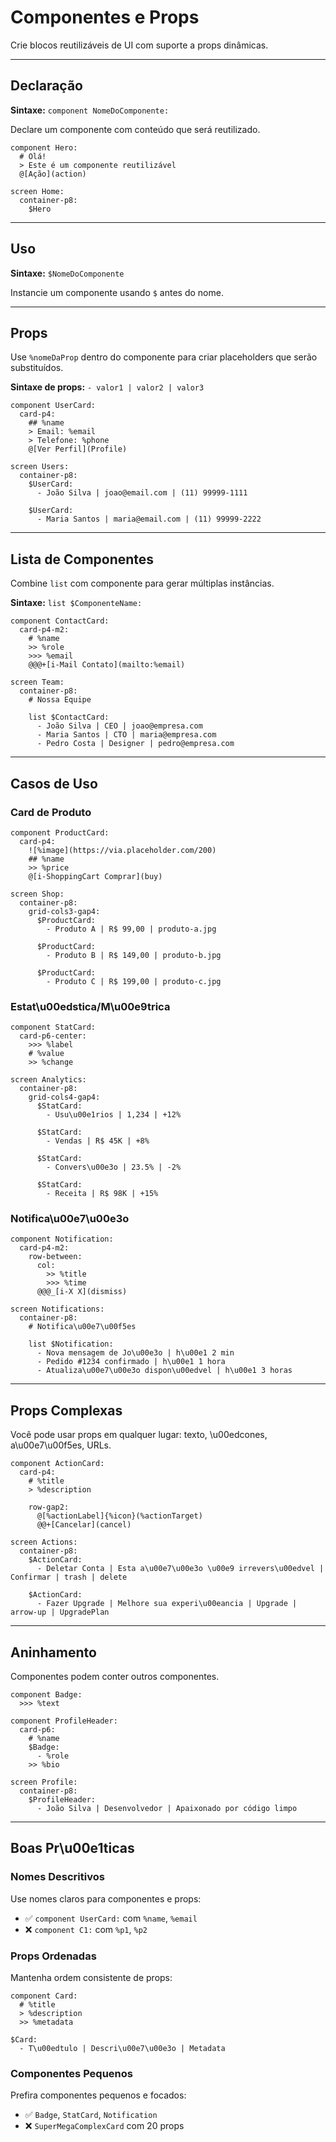 # Componentes e Props


Crie blocos reutilizáveis de UI com suporte a props dinâmicas.

---

## Declaração

**Sintaxe:** `component NomeDoComponente:`

Declare um componente com conteúdo que será reutilizado.

<DslExample title="Declarar Componente" description="Componente simples">

```dsl
component Hero:
  # Olá!
  > Este é um componente reutilizável
  @[Ação](action)

screen Home:
  container-p8:
    $Hero
```

</DslExample>

---

## Uso

**Sintaxe:** `$NomeDoComponente`

Instancie um componente usando `$` antes do nome.

---

## Props

Use `%nomeDaProp` dentro do componente para criar placeholders que serão substituídos.

**Sintaxe de props:** `- valor1 | valor2 | valor3`

<DslExample title="Componente com Props" description="Interpola\u00e7\u00e3o de valores">

```dsl
component UserCard:
  card-p4:
    ## %name
    > Email: %email
    > Telefone: %phone
    @[Ver Perfil](Profile)

screen Users:
  container-p8:
    $UserCard:
      - João Silva | joao@email.com | (11) 99999-1111
    
    $UserCard:
      - Maria Santos | maria@email.com | (11) 99999-2222
```

</DslExample>

---

## Lista de Componentes

Combine `list` com componente para gerar múltiplas instâncias.

**Sintaxe:** `list $ComponenteName:`

<DslExample title="Lista de Componentes" description="M\u00faltiplas inst\u00e2ncias">

```dsl
component ContactCard:
  card-p4-m2:
    # %name
    >> %role
    >>> %email
    @@@+[i-Mail Contato](mailto:%email)

screen Team:
  container-p8:
    # Nossa Equipe
    
    list $ContactCard:
      - João Silva | CEO | joao@empresa.com
      - Maria Santos | CTO | maria@empresa.com
      - Pedro Costa | Designer | pedro@empresa.com
```

</DslExample>

---

## Casos de Uso

### Card de Produto

<DslExample title="Produto Reutiliz\u00e1vel" description="Componente de produto">

```dsl
component ProductCard:
  card-p4:
    ![%image](https://via.placeholder.com/200)
    ## %name
    >> %price
    @[i-ShoppingCart Comprar](buy)

screen Shop:
  container-p8:
    grid-cols3-gap4:
      $ProductCard:
        - Produto A | R$ 99,00 | produto-a.jpg
      
      $ProductCard:
        - Produto B | R$ 149,00 | produto-b.jpg
      
      $ProductCard:
        - Produto C | R$ 199,00 | produto-c.jpg
```

</DslExample>

### Estat\u00edstica/M\u00e9trica

<DslExample title="Card de M\u00e9trica" description="Dashboard com componentes">

```dsl
component StatCard:
  card-p6-center:
    >>> %label
    # %value
    >> %change

screen Analytics:
  container-p8:
    grid-cols4-gap4:
      $StatCard:
        - Usu\u00e1rios | 1,234 | +12%
      
      $StatCard:
        - Vendas | R$ 45K | +8%
      
      $StatCard:
        - Convers\u00e3o | 23.5% | -2%
      
      $StatCard:
        - Receita | R$ 98K | +15%
```

</DslExample>

### Notifica\u00e7\u00e3o

<DslExample title="Lista de Notifica\u00e7\u00f5es" description="Componente com a\u00e7\u00e3o">

```dsl
component Notification:
  card-p4-m2:
    row-between:
      col:
        >> %title
        >>> %time
      @@@_[i-X X](dismiss)

screen Notifications:
  container-p8:
    # Notifica\u00e7\u00f5es
    
    list $Notification:
      - Nova mensagem de Jo\u00e3o | h\u00e1 2 min
      - Pedido #1234 confirmado | h\u00e1 1 hora
      - Atualiza\u00e7\u00e3o dispon\u00edvel | h\u00e1 3 horas
```

</DslExample>

---

## Props Complexas

Você pode usar props em qualquer lugar: texto, \u00edcones, a\u00e7\u00f5es, URLs.

<DslExample title="Props Avan\u00e7adas" description="Props em m\u00faltiplos contextos">

```dsl
component ActionCard:
  card-p4:
    # %title
    > %description
    
    row-gap2:
      @[%actionLabel]{%icon}(%actionTarget)
      @@+[Cancelar](cancel)

screen Actions:
  container-p8:
    $ActionCard:
      - Deletar Conta | Esta a\u00e7\u00e3o \u00e9 irrevers\u00edvel | Confirmar | trash | delete
    
    $ActionCard:
      - Fazer Upgrade | Melhore sua experi\u00eancia | Upgrade | arrow-up | UpgradePlan
```

</DslExample>

---

## Aninhamento

Componentes podem conter outros componentes.

<DslExample title="Componentes Aninhados" description="Composi\u00e7\u00e3o de componentes">

```dsl
component Badge:
  >>> %text

component ProfileHeader:
  card-p6:
    # %name
    $Badge:
      - %role
    >> %bio

screen Profile:
  container-p8:
    $ProfileHeader:
      - João Silva | Desenvolvedor | Apaixonado por código limpo
```

</DslExample>

---

## Boas Pr\u00e1ticas

### Nomes Descritivos
Use nomes claros para componentes e props:
- ✅ `component UserCard:` com `%name`, `%email`
- ❌ `component C1:` com `%p1`, `%p2`

### Props Ordenadas
Mantenha ordem consistente de props:
```dsl
component Card:
  # %title
  > %description
  >> %metadata

$Card:
  - T\u00edtulo | Descri\u00e7\u00e3o | Metadata
```

### Componentes Pequenos
Prefira componentes pequenos e focados:
- ✅ `Badge`, `StatCard`, `Notification`
- ❌ `SuperMegaComplexCard` com 20 props
